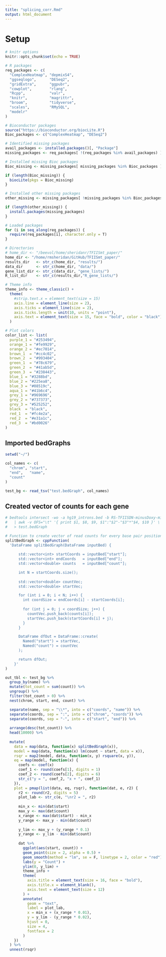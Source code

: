 ```yaml
---
title: "splicing_corr.Rmd"
output: html_document
---
```


# Setup
```r

# knitr options
knitr::opts_chunk$set(echo = TRUE)

# R packages 
req_packages <- c(
  "ComplexHeatmap", "depmixS4", 
  "ggseqlogo",      "DESeq2",   
  "gridExtra",      "ggpubr",
  "cowplot",        "rlang",    
  "Rcpp",           "valr",     
  "knitr",          "magrittr", 
  "broom",          "tidyverse", 
  "scales",         "RMySQL",
  "modelr"
)

# Bioconductor packages
source("https://bioconductor.org/biocLite.R")
Bioc_packages <- c("ComplexHeatmap", "DESeq2")

# Identified missing packages 
avail_packages <- installed.packages()[, "Package"]
missing_packages <- req_packages[ !(req_packages %in% avail_packages) ]

# Installed missing Bioc packages 
Bioc_missing <- missing_packages[ missing_packages %in% Bioc_packages ]

if (length(Bioc_missing)) {
  biocLite(pkgs = Bioc_missing)
}

# Installed other missing packages 
other_missing <- missing_packages[ !missing_packages %in% Bioc_packages ]

if (length(other_missing)) {
  install.packages(missing_packages)
}

# Loaded packages 
for (i in seq_along(req_packages)) {
  require(req_packages[i], character.only = T)
}

# Directories
# home_dir <- "/beevol/home/sheridanr/TFIISmt_paper/"
home_dir <- "/home/rmsheridan/GitHub/TFIISmt_paper/"
results_dir   <- str_c(home_dir, "results/")
data_dir      <- str_c(home_dir, "data/")
gene_list_dir <- str_c(data_dir, "gene_lists/")
R_list_dir    <- str_c(results_dir,"R_gene_lists/")

# Theme info
theme_info <- theme_classic() +
  theme(
    #strip.text.x = element_text(size = 15)
    axis.line = element_line(size = 2),
    axis.ticks = element_line(size = 2),
    axis.ticks.length = unit(10, units = "point"),
    axis.text = element_text(size = 15, face = "bold", color = "black")
  )

# Plot colors 
color_list <- list(
  purple_1 = "#253494",
  orange_1 = "#fe9929",
  orange_2 = "#ec7014",
  brown_1  = "#cc4c02",
  brown_2  = "#993404",
  green_1  = "#78c679",
  green_2  = "#41ab5d",
  green_3  = "#238443",
  blue_1 = "#3288bd",
  blue_2 = "#225ea8",
  blue_3 = "#08519c",
  aqua_1 = "#41b6c4",
  grey_1 = "#969696",
  grey_2 = "#737373",
  grey_3 = "#525252",
  black  = "black",
  red_1  = "#fc4e2a",
  red_2  = "#e31a1c",
  red_3  = "#bd0026"
)

```

## Imported bedGraphs
```r

setwd("~/")

col_names <- c(
  "chrom", "start",
  "end",   "name",
  "count"
)

test_bg <- read_tsv("test.bedGraph", col_names)

```

## Created vector of counts for each gene
```r

# bedtools intersect -wo -a hg19_introns.bed -b RS-TFIISDN-minusDoxy-minusDMOG-BRUseq_S14_L006_R1_001.N.bedGraph.gz \
#   | awk -v OFS="\t" '{ print $1, $8, $9, $1":"$2"-"$3"*"$4, $10 }' \
#   > test.bedGraph

# Function to create vector of read counts for every base pair position on every gene 
splitBedGraph <- cppFunction(
  'DataFrame splitBedGraph(DataFrame inputBed) {
    
      std::vector<int> startCoords = inputBed["start"];
      std::vector<int> endCoords   = inputBed["end"];
      std::vector<double> counts   = inputBed["count"];

      int N = startCoords.size();
    
      std::vector<double> countVec;
      std::vector<double> startVec;

      for (int i = 0; i < N; i++) {
        int coordSize = endCoords[i] - startCoords[i];
      
        for (int j = 0; j < coordSize; j++) {
          countVec.push_back(counts[i]);
          startVec.push_back(startCoords[i] + j);
        }
      }

      DataFrame dfOut = DataFrame::create(
        Named("start") = startVec,
        Named("count") = countVec
      );

      return dfOut;
    }'
)

out_tbl <- test_bg %>%
  group_by(name) %>%
  mutate(tot_count = sum(count)) %>%
  ungroup() %>% 
  filter(tot_count > 0) %>%
  nest(chrom, start, end, count) %>%

  separate(name, sep = "\\*", into = c("coords", "name")) %>% 
  separate(coords, sep = ":", into = c("chrom", "coords")) %>%
  separate(coords, sep = "-", into = c("start", "end")) %>% 
  
  arrange(desc(tot_count)) %>%
  head(10000) %>% 
  
  mutate(
    data = map(data, function(x) splitBedGraph(x)), 
    model = map(data, function(x) lm(count ~ start, data = x)),
    rsqr = map2(model, data, function(x, y) rsquare(x, y)),
    eq = map(model, function(x) {
      coefs <- coef(x)
      coef_1 <- round(coefs[1], digits = 1)
      coef_2 <- round(coefs[2], digits = 6)
      str_c("y = ", coef_2, "x + ", coef_1)
    }),
    plot = pmap(list(data, eq, rsqr), function(dat, e, r2) {
      r2 <- round(r2, digits = 5)
      plot_lab <- str_c(e, "\nr2 = ", r2)
      
      min_x <- min(dat$start)
      max_y <- max(dat$count)
      x_range <- max(dat$start) - min_x
      y_range <- max_y - min(dat$count)
      
      y_lim <- max_y + (y_range * 0.1)
      y_range <- y_lim - min(dat$count)
      
      dat %>%
        ggplot(aes(start, count)) +
        geom_point(size = 2, alpha = 0.5) +
        geom_smooth(method = "lm", se = F, linetype = 2, color = "red") +
        labs(y = "Count") +
        ylim(0, y_lim) +
        theme_info +
        theme(
          axis.title = element_text(size = 16, face = "bold"),
          axis.title.x = element_blank(),
          axis.text = element_text(size = 12)
        ) +
        annotate(
          geom = "text",
          label = plot_lab,
          x = min_x + (x_range * 0.01),
          y = y_lim - (y_range * 0.02),
          hjust = 0,
          size = 4,
          fontface = 2
        ) 
    })
  ) %>%
  unnest(rsqr)

```


